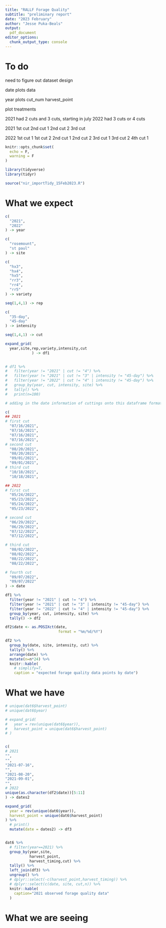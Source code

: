 ```yaml
---
title: "RALLF Forage Quality"
subtitle: "preliminary report"
date: "2023 February"
author: "Jesse Puka-Beals"
output:
  pdf_document
editor_options: 
  chunk_output_type: console
---
```


# To do
need to figure out dataset design

date plots data

year plots cut_num harvest_point

plot treatments


2021 had 2 cuts and 3 cuts, starting in july
2022  had 3 cuts or 4 cuts

2021
1st cut
2nd cut 1
2nd cut 2
3rd cut

2022
1st cut 1
1st cut 2
2nd cut 1
2nd cut 2
3rd cut 1
3rd cut 2
4th cut 1




```r
knitr::opts_chunk$set(
  echo = F,
  warning = F
)

library(tidyverse)
library(tidyr)

```


```r
source("nir_importTidy_15Feb2023.R")

```

\newpage
# What we expect

```r


c(
  "2021",
  "2022"
) -> year

c(
  "rosemount",
  "st paul"
) -> site

c(
  "hx3",
  "hx4",
  "hx5",
  "rr3",
  "rr4",
  "rr5"
) -> variety

seq(1,4,1) -> rep

c(
  "35-day",
  "45-day"
) -> intensity

seq(1,4,1) -> cut

expand_grid(
  year,site,rep,variety,intensity,cut
            ) -> df1
  

# df1 %>% 
#   filter(year != "2021" | cut != "4") %>% 
#   filter(year != "2021" | cut != "3" | intensity != "45-day") %>% 
#   filter(year != "2022" | cut != "4" | intensity != "45-day") %>% 
#   group_by(year, cut, intensity, site) %>% 
#   tally() %>% 
#   print(n=100)

# adding in the date information of cuttings onto this dataframe format

c(
## 2021  
# first cut 
  "07/16/2021",
  "07/16/2021",
  "07/16/2021",
  "07/16/2021",
# second cut 
  "08/20/2021",
  "08/20/2021",
  "09/01/2021",
  "09/01/2021",
# third cut
  "10/18/2021",
  "10/18/2021",

## 2022
# first cut
  "05/24/2022",
  "05/23/2022",
  "05/24/2022",
  "05/23/2022",

# second cut
  "06/29/2022",
  "06/29/2022",
  "07/12/2022",
  "07/12/2022",

# third cut
  "08/02/2022",
  "08/02/2022",
  "08/22/2022",
  "08/22/2022",

# fourth cut
  "09/07/2022",
  "09/07/2022"
) -> date

df1 %>% 
  filter(year != "2021" | cut != "4") %>% 
  filter(year != "2021" | cut != "3" | intensity != "45-day") %>% 
  filter(year != "2022" | cut != "4" | intensity != "45-day") %>% 
  group_by(year, cut, intensity, site) %>% 
  tally() -> df2

df2$date <- as.POSIXct(date,
                        format = "%m/%d/%Y")

df2 %>% 
  group_by(date, site, intensity, cut) %>% 
  tally() %>% 
  arrange(date) %>% 
  mutate(n=n*24) %>% 
  knitr::kable(
    # simplify=T,
    caption = "expected forage quality data points by date")


```



\newpage
# What we have

```r

# unique(dat6$harvest_point)
# unique(dat6$year)

# expand_grid(
#   year = rev(unique(dat6$year)),
#   harvest_point = unique(dat6$harvest_point)
# )


c(
# 2021
"",
"",
"2021-07-16",
"",
"2021-08-20",
"2021-09-01",
"",
# 2022
unique(as.character(df2$date))[5:11]
) -> dates2

expand_grid(
  year = rev(unique(dat6$year)),
  harvest_point = unique(dat6$harvest_point)
) %>% 
  # print()
  mutate(date = dates2) -> df3



```


```r
dat6 %>% 
  # filter(year==2021) %>% 
  group_by(year,site,
           harvest_point,
           harvest_timing,cut) %>% 
  tally() %>% 
  left_join(df3) %>% 
  ungroup() %>%
  # dplyr::select(-c(harvest_point,harvest_timing)) %>% 
  # dplyr::select(c(date, site, cut,n)) %>% 
  knitr::kable(
    caption="2021 observed forage quality data"
  )
```



# What we are seeing



